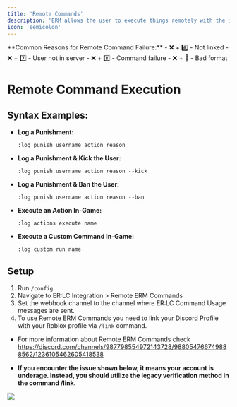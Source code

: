```yaml
---
title: 'Remote Commands'
description: 'ERM allows the user to execute things remotely with the internal log command.'
icon: 'semicolon'
---
```


<Warning>
**Common Reasons for Remote Command Failure:**
- ❌ + 6️⃣ - Not linked
- ❌ + 7️⃣ - User not in server
- ❌ + 8️⃣ - Command failure
- ❌ + 🚫 - Bad format
</Warning>

# Remote Command Execution

## Syntax Examples:
- **Log a Punishment:**
  ```
  :log punish username action reason
  ```
- **Log a Punishment & Kick the User:**
  ```
  :log punish username action reason --kick
  ```
- **Log a Punishment & Ban the User:**
  ```
  :log punish username action reason --ban
  ```
- **Execute an Action In-Game:**
  ```
  :log actions execute name
  ```
- **Execute a Custom Command In-Game:**
  ```
  :log custom run name
  ```

## Setup
1. Run `/config`
2. Navigate to ER:LC Integration > Remote ERM Commands
3. Set the webhook channel to the channel where ER:LC Command Usage messages are sent.
4. To use Remote ERM Commands you need to link your Discord Profile with your Roblox profile via `/link` command. 

- For more information about Remote ERM Commands check https://discord.com/channels/987798554972143728/988054766749888562/1236105462605418538
 
- **If you encounter the issue shown below, it means your account is underage. Instead, you should utilize the legacy verification method in the command /link.**

<Frame>
  <img src="../images/api/remoteLogCommand/remoteLoginNotAllowed.png" />
</Frame>